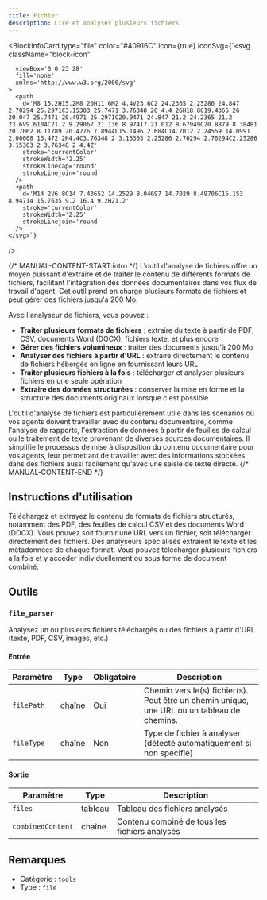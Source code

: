 ```yaml
---
title: Fichier
description: Lire et analyser plusieurs fichiers
---
```



<BlockInfoCard 
  type="file"
  color="#40916C"
  icon={true}
  iconSvg={`<svg className="block-icon"
      
      
      
      viewBox='0 0 23 28'
      fill='none'
      xmlns='http://www.w3.org/2000/svg'
    >
      <path
        d='M8 15.2H15.2M8 20H11.6M2 4.4V23.6C2 24.2365 2.25286 24.847 2.70294 25.2971C3.15303 25.7471 3.76348 26 4.4 26H18.8C19.4365 26 20.047 25.7471 20.4971 25.2971C20.9471 24.847 21.2 24.2365 21.2 23.6V9.6104C21.2 9.29067 21.136 8.97417 21.012 8.67949C20.8879 8.38481 20.7062 8.11789 20.4776 7.8944L15.1496 2.684C14.7012 2.24559 14.0991 2.00008 13.472 2H4.4C3.76348 2 3.15303 2.25286 2.70294 2.70294C2.25286 3.15303 2 3.76348 2 4.4Z'
        stroke='currentColor'
        strokeWidth='2.25'
        strokeLinecap='round'
        strokeLinejoin='round'
      />
      <path
        d='M14 2V6.8C14 7.43652 14.2529 8.04697 14.7029 8.49706C15.153 8.94714 15.7635 9.2 16.4 9.2H21.2'
        stroke='currentColor'
        strokeWidth='2.25'
        strokeLinejoin='round'
      />
    </svg>`}
/>

{/* MANUAL-CONTENT-START:intro */}
L'outil d'analyse de fichiers offre un moyen puissant d'extraire et de traiter le contenu de différents formats de fichiers, facilitant l'intégration des données documentaires dans vos flux de travail d'agent. Cet outil prend en charge plusieurs formats de fichiers et peut gérer des fichiers jusqu'à 200 Mo.

Avec l'analyseur de fichiers, vous pouvez :

- **Traiter plusieurs formats de fichiers** : extraire du texte à partir de PDF, CSV, documents Word (DOCX), fichiers texte, et plus encore
- **Gérer des fichiers volumineux** : traiter des documents jusqu'à 200 Mo
- **Analyser des fichiers à partir d'URL** : extraire directement le contenu de fichiers hébergés en ligne en fournissant leurs URL
- **Traiter plusieurs fichiers à la fois** : télécharger et analyser plusieurs fichiers en une seule opération
- **Extraire des données structurées** : conserver la mise en forme et la structure des documents originaux lorsque c'est possible

L'outil d'analyse de fichiers est particulièrement utile dans les scénarios où vos agents doivent travailler avec du contenu documentaire, comme l'analyse de rapports, l'extraction de données à partir de feuilles de calcul ou le traitement de texte provenant de diverses sources documentaires. Il simplifie le processus de mise à disposition du contenu documentaire pour vos agents, leur permettant de travailler avec des informations stockées dans des fichiers aussi facilement qu'avec une saisie de texte directe.
{/* MANUAL-CONTENT-END */}

## Instructions d'utilisation

Téléchargez et extrayez le contenu de formats de fichiers structurés, notamment des PDF, des feuilles de calcul CSV et des documents Word (DOCX). Vous pouvez soit fournir une URL vers un fichier, soit télécharger directement des fichiers. Des analyseurs spécialisés extraient le texte et les métadonnées de chaque format. Vous pouvez télécharger plusieurs fichiers à la fois et y accéder individuellement ou sous forme de document combiné.

## Outils

### `file_parser`

Analysez un ou plusieurs fichiers téléchargés ou des fichiers à partir d'URL (texte, PDF, CSV, images, etc.)

#### Entrée

| Paramètre | Type | Obligatoire | Description |
| --------- | ---- | ----------- | ----------- |
| `filePath` | chaîne | Oui | Chemin vers le(s) fichier(s). Peut être un chemin unique, une URL ou un tableau de chemins. |
| `fileType` | chaîne | Non | Type de fichier à analyser (détecté automatiquement si non spécifié) |

#### Sortie

| Paramètre | Type | Description |
| --------- | ---- | ----------- |
| `files` | tableau | Tableau des fichiers analysés |
| `combinedContent` | chaîne | Contenu combiné de tous les fichiers analysés |

## Remarques

- Catégorie : `tools`
- Type : `file`
